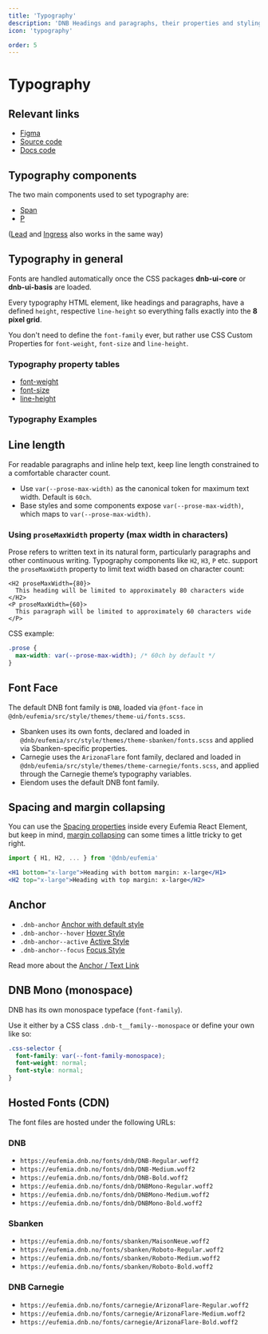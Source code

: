```yaml
---
title: 'Typography'
description: 'DNB Headings and paragraphs, their properties and styling.'
icon: 'typography'

order: 5
---
```



# Typography

## Relevant links

- [Figma](https://www.figma.com/design/cdtwQD8IJ7pTeE45U148r1/%F0%9F%92%BB-Eufemia---Web?node-id=530-49)
- [Source code](https://github.com/dnbexperience/eufemia/tree/main/packages/dnb-eufemia/src/style)
- [Docs code](https://github.com/dnbexperience/eufemia/tree/main/packages/dnb-design-system-portal/src/docs/uilib/typography)

## Typography components

The two main components used to set typography are:

- [Span](uilib/elements/span)
- [P](uilib/elements/paragraph)

([Lead](uilib/elements/lead) and [Ingress](uilib/elements/ingress) also works in the same way)

## Typography in general

Fonts are handled automatically once the CSS packages **dnb-ui-core** or **dnb-ui-basis** are loaded.

Every typography HTML element, like headings and paragraphs, have a defined `height`, respective `line-height` so everything falls exactly into the **8 pixel grid**.

You don't need to define the `font-family` ever, but rather use CSS Custom Properties for `font-weight`, `font-size` and `line-height`.

### Typography property tables

- [font-weight](/uilib/typography/font-weight)
- [font-size](/uilib/typography/font-size)
- [line-height](/uilib/typography/line-height)

### Typography Examples

<TypographyVariants />

## Line length

For readable paragraphs and inline help text, keep line length constrained to a comfortable character count.

- Use `var(--prose-max-width)` as the canonical token for maximum text width. Default is `60ch`.
- Base styles and some components expose `var(--prose-max-width)`, which maps to `var(--prose-max-width)`.

### Using `proseMaxWidth` property (max width in characters)

Prose refers to written text in its natural form, particularly paragraphs and other continuous writing. Typography components like `H2`, `H3`, `P` etc. support the `proseMaxWidth` property to limit text width based on character count:

```tsx
<H2 proseMaxWidth={80}>
  This heading will be limited to approximately 80 characters wide
</H2>
<P proseMaxWidth={60}>
  This paragraph will be limited to approximately 60 characters wide
</P>
```

CSS example:

```css
.prose {
  max-width: var(--prose-max-width); /* 60ch by default */
}
```

## Font Face

The default DNB font family is `DNB`, loaded via `@font-face` in `@dnb/eufemia/src/style/themes/theme-ui/fonts.scss`.

- Sbanken uses its own fonts, declared and loaded in `@dnb/eufemia/src/style/themes/theme-sbanken/fonts.scss` and applied via Sbanken-specific properties.
- Carnegie uses the `ArizonaFlare` font family, declared and loaded in `@dnb/eufemia/src/style/themes/theme-carnegie/fonts.scss`, and applied through the Carnegie theme’s typography variables.
- Eiendom uses the default DNB font family.

## Spacing and margin collapsing

You can use the [Spacing properties](/uilib/layout/space/properties) inside every Eufemia React Element, but keep in mind, [margin collapsing](https://developer.mozilla.org/en-US/docs/Web/CSS/CSS_Box_Model/Mastering_margin_collapsing) can some times a little tricky to get right.

```jsx
import { H1, H2, ... } from '@dnb/eufemia'

<H1 bottom="x-large">Heading with bottom margin: x-large</H1>
<H2 top="x-large">Heading with top margin: x-large</H2>
```

## Anchor

- `.dnb-anchor` <a href="/" className="dnb-anchor">Anchor with default style</a>
- `.dnb-anchor--hover` <a href="/" className="dnb-anchor dnb-anchor--hover">Hover Style</a>
- `.dnb-anchor--active` <a href="/" className="dnb-anchor dnb-anchor--active">Active Style</a>
- `.dnb-anchor--focus` <a href="/" className="dnb-anchor dnb-anchor--focus">Focus Style</a>

Read more about the [Anchor / Text Link](/uilib/components/anchor)

## DNB Mono (monospace)

DNB has its own monospace typeface (`font-family`).

Use it either by a CSS class `.dnb-t__family--monospace` or define your own like so:

```css
.css-selector {
  font-family: var(--font-family-monospace);
  font-weight: normal;
  font-style: normal;
}
```

## Hosted Fonts (CDN)

The font files are hosted under the following URLs:

### DNB

- `https://eufemia.dnb.no/fonts/dnb/DNB-Regular.woff2`
- `https://eufemia.dnb.no/fonts/dnb/DNB-Medium.woff2`
- `https://eufemia.dnb.no/fonts/dnb/DNB-Bold.woff2`
- `https://eufemia.dnb.no/fonts/dnb/DNBMono-Regular.woff2`
- `https://eufemia.dnb.no/fonts/dnb/DNBMono-Medium.woff2`
- `https://eufemia.dnb.no/fonts/dnb/DNBMono-Bold.woff2`

### Sbanken

- `https://eufemia.dnb.no/fonts/sbanken/MaisonNeue.woff2`
- `https://eufemia.dnb.no/fonts/sbanken/Roboto-Regular.woff2`
- `https://eufemia.dnb.no/fonts/sbanken/Roboto-Medium.woff2`
- `https://eufemia.dnb.no/fonts/sbanken/Roboto-Bold.woff2`

### DNB Carnegie

- `https://eufemia.dnb.no/fonts/carnegie/ArizonaFlare-Regular.woff2`
- `https://eufemia.dnb.no/fonts/carnegie/ArizonaFlare-Medium.woff2`
- `https://eufemia.dnb.no/fonts/carnegie/ArizonaFlare-Bold.woff2`
